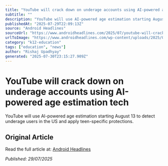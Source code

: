 ```yaml
---
title: "YouTube will crack down on underage accounts using AI-powered age estimation tech"
subtitle: ""
description: "YouTube will use AI-powered age estimation starting August 13 to detect underage users in the US and apply teen-specific protections."
publishedAt: "2025-07-29T22:09:13Z"
source: "Android Headlines"
sourceUrl: "https://www.androidheadlines.com/2025/07/youtube-will-crack-down-on-underage-accounts-using-ai-powered-age-estimation-tech.html"
urlToImage: "https://www.androidheadlines.com/wp-content/uploads/2025/07/AH-YouTube-scaled.jpg"
category: "k12-education"
tags: ["education", "news"]
author: "Rishaj Upadhyay"
generated: "2025-07-30T23:15:27.909Z"
---
```


# YouTube will crack down on underage accounts using AI-powered age estimation tech



YouTube will use AI-powered age estimation starting August 13 to detect underage users in the US and apply teen-specific protections.

## Original Article

Read the full article at: [Android Headlines](https://www.androidheadlines.com/2025/07/youtube-will-crack-down-on-underage-accounts-using-ai-powered-age-estimation-tech.html)

*Published: 29/07/2025*
